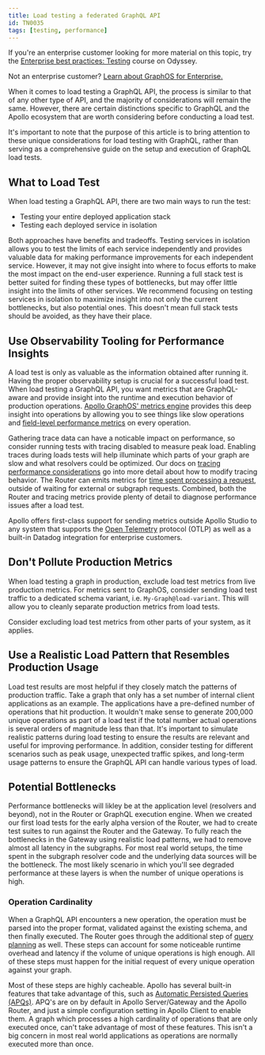 ```yaml
---
title: Load testing a federated GraphQL API
id: TN0035
tags: [testing, performance]
---
```


<Tip>

If you're an enterprise customer looking for more material on this topic, try the [Enterprise best practices: Testing](https://www.apollographql.com/tutorials/testing) course on Odyssey.

Not an enterprise customer? [Learn about GraphOS for Enterprise.](/graphos/enterprise)
</Tip>

When it comes to load testing a GraphQL API, the process is similar to that of any other type of API, and the majority of considerations will remain the same. However, there are certain distinctions specific to GraphQL and the Apollo ecosystem that are worth considering before conducting a load test.

It's important to note that the purpose of this article is to bring attention to these unique considerations for load testing with GraphQL, rather than serving as a comprehensive guide on the setup and execution of GraphQL load tests.

## What to Load Test

When load testing a GraphQL API, there are two main ways to run the test:

-   Testing your entire deployed application stack
-   Testing each deployed service in isolation

Both approaches have benefits and tradeoffs. Testing services in isolation allows you to test the limits of each service independently and provides valuable data for making performance improvements for each independent service. However, it may not give insight into where to focus efforts to make the most impact on the end-user experience. Running a full stack test is better suited for finding these types of bottlenecks, but may offer little insight into the limits of other services. We recommend focusing on testing services in isolation to maximize insight into not only the current bottlenecks, but also potential ones. This doesn't mean full stack tests should be avoided, as they have their place.

## Use Observability Tooling for Performance Insights

A load test is only as valuable as the information obtained after running it. Having the proper observability setup is crucial for a successful load test. When load testing a GraphQL API, you want metrics that are GraphQL-aware and provide insight into the runtime and execution behavior of production operations. [Apollo GraphOS' metrics engine](/graphos/metrics/) provides this deep insight into operations by allowing you to see things like slow operations and [field-level performance metrics](/graphos/metrics/#resolver-level-traces) on every operation.

Gathering trace data can have a noticable impact on performance, so consider running tests with tracing disabled to measure peak load. Enabling traces during loads tests will help illuminate which parts of your graph are slow and what resolvers could be optimized. Our docs on [tracing performance considerations](/graphos/metrics/field-usage#performance-considerations) go into more detail about how to modify tracing behavior. The Router can emits metrics for [time spent processing a request](/router/configuration/metrics/#:~:text=apollo_router_processing_time), outside of waiting for external or subgraph requests. Combined, both the Router and tracing metrics provide plenty of detail to diagnose performance issues after a load test.

Apollo offers first-class support for sending metrics outside Apollo Studio to any system that supports the [Open Telemetry](/federation/opentelemetry/) protocol (OTLP) as well as a built-in Datadog integration for enterprise customers.

## Don't Pollute Production Metrics

When load testing a graph in production, exclude load test metrics from live production metrics. For metrics sent to GraphOS, consider sending load test traffic to a dedicated schema variant, i.e. `My-Graph@load-variant`. This will allow you to cleanly separate production metrics from load tests. 

<Tip>

 Consider excluding load test metrics from other parts of your system, as it applies.
</Tip>

## Use a Realistic Load Pattern that Resembles Production Usage

Load test results are most helpful if they closely match the patterns of production traffic. Take a graph that only has a set number of internal client applications as an example. The applications have a pre-defined number of operations that hit production. It wouldn't make sense to generate 200,000 unique operations as part of a load test if the total number actual operations is several orders of magnitude less than that. It's important to simulate realistic patterns during load testing to ensure the results are relevant and useful for improving performance. In addition, consider testing for different scenarios such as peak usage, unexpected traffic spikes, and long-term usage patterns to ensure the GraphQL API can handle various types of load.

## Potential Bottlenecks

Performance bottlenecks will likley be at the application level (resolvers and beyond), not in the Router or GraphQL execution engine. When we created our first load tests for the early alpha version of the Router, we had to create test suites to run against the Router and the Gateway. To fully reach the bottlenecks in the Gateway using realistic load patterns, we had to remove almost all latency in the subgraphs. For most real world setups, the time spent in the subgraph resolver code and the underlying data sources will be the bottleneck. The most likely scenario in which you'll see degraded performance at these layers is when the number of unique operations is high.

### Operation Cardinality

When a GraphQL API encounters a new operation, the operation must be parsed into the proper format, validated against the existing schema, and then finally executed. The Router goes through the additional step of [query planning](/federation/query-plans/) as well. These steps can account for some noticeable runtime overhead and latency if the volume of unique operations is high enough. All of these steps must happen for the initial request of every unique operation against your graph. 

Most of these steps are highly cacheable. Apollo has several built-in features that take advantage of this, such as [Automatic Persisted Queries (APQs)](/apollo-server/performance/apq/). APQ's are on by default in Apollo Server/Gateway and the Apollo Router, and just a simple configuration setting in Apollo Client to enable them. A graph which processes a high cardinality of operations that are only executed once, can't take advantage of most of these features. This isn't a big concern in most real world applications as operations are normally executed more than once.
